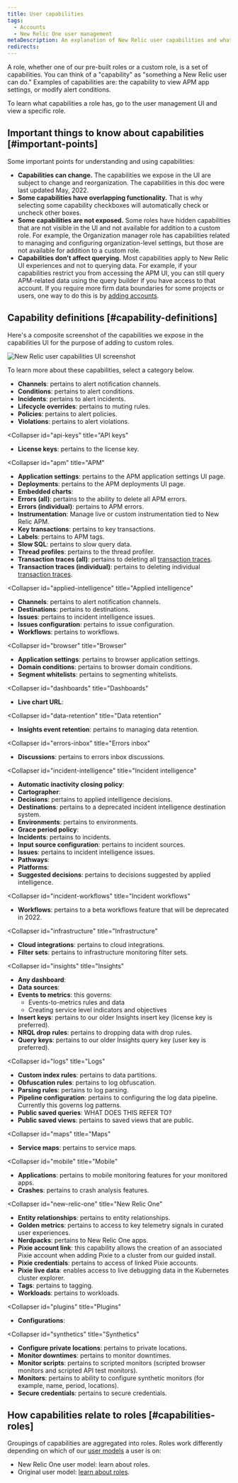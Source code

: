 ```yaml
---
title: User capabilities 
tags:
  - Accounts
  - New Relic One user management
metaDescription: An explanation of New Relic user capabilities and what they govern. 
redirects:
---
```




A role, whether one of our pre-built roles or a custom role, is a set of capabilities. You can think of a "capability" as "something a New Relic user can do." Examples of capabilities are: the capability to view APM app settings, or modify alert conditions. 

To learn what capabilities a role has, go to the user management UI and view a specific role.

## Important things to know about capabilities [#important-points]

Some important points for understanding and using capabilities: 
* **Capabilities can change.** The capabilities we expose in the UI are subject to change and reorganization. The capabilities in this doc were last updated May, 2022.     
* **Some capabilities have overlapping functionality.** That is why selecting some capability checkboxes will automatically check or uncheck other boxes.
* **Some capabilities are not exposed.** Some roles have hidden capabilities that are not visible in the UI and not available for addition to a custom role. For example, the Organization manager role has capabilities related to managing and configuring organization-level settings, but those are not available for addition to a custom role. 
* **Capabilities don't affect querying.** Most capabilities apply to New Relic UI experiences and not to querying data. For example, if your capabilities restrict you from accessing the APM UI, you can still query APM-related data using the query builder if you have access to that account. If you require more firm data boundaries for some projects or users, one way to do this is by [adding accounts](/docs/accounts/accounts-billing/account-structure/add-accounts).

## Capability definitions [#capability-definitions]

Here's a composite screenshot of the capabilities we expose in the capabilities UI for the purpose of adding to custom roles. 

<img
  title="New Relic user capabilities screenshot"
  alt="New Relic user capabilities UI screenshot"
  src={newRelicUserCapabilitiesUi}
/>

To learn more about these capabilities, select a category below. 


<CollapserGroup>
  <Collapser
    id="alerts"
    title="Alerts"
  >

* **Channels**: pertains to alert notification channels.
* **Conditions**: pertains to alert conditions.
* **Incidents**: pertains to alert incidents.
* **Lifecycle overrides**: pertains to muting rules.
* **Policies**: pertains to alert policies.
* **Violations**: pertains to alert violations.

</Collapser>

  <Collapser
    id="api-keys"
    title="API keys"
  >
* **License keys**: pertains to the license key.

</Collapser>

  <Collapser
    id="apm"
    title="APM"
  >

* **Application settings**: pertains to the APM application settings UI page.
* **Deployments**: pertains to the APM deployments UI page. 
* **Embedded charts**: 
* **Errors (all)**: pertains to the ability to delete all APM errors. 
* **Errors (individual)**: pertains to APM errors. 
* **Instrumentation**: Manage live or custom instrumentation tied to New Relic APM.
* **Key transactions**: pertains to key transactions.
* **Labels**: pertains to APM tags. 
* **Slow SQL**: pertains to slow query data.
* **Thread profiles**: pertains to the thread profiler.
* **Transaction traces (all)**: pertains to deleting all [transaction traces](/docs/apm/transactions/transaction-traces/configure-transaction-traces). 
* **Transaction traces (individual)**: pertains to deleting individual [transaction traces](/docs/apm/transactions/transaction-traces/configure-transaction-traces). 

</Collapser>

  <Collapser
    id="applied-intelligence"
    title="Applied intelligence"
  >

* **Channels**: pertains to alert notification channels.
* **Destinations**: pertains to destinations.
* **Issues**: pertains to incident intelligence issues.
* **Issues configuration**: pertains to issue configuration. 
* **Workflows**: pertains to workflows.

</Collapser>

  <Collapser
    id="browser"
    title="Browser"
  >

* **Application settings**: pertains to browser application settings.
* **Domain conditions**: pertains to browser domain conditions.
* **Segment whitelists**: pertains to segmenting whitelists.


</Collapser>

  <Collapser
    id="dashboards"
    title="Dashboards"
  >

* **Live chart URL**: 
</Collapser>

  <Collapser
    id="data-retention"
    title="Data retention"
  >
* **Insights event retention**: pertains to managing data retention. 


</Collapser>

  <Collapser
    id="errors-inbox"
    title="Errors inbox"
  >
* **Discussions**: pertains to errors inbox discussions. 

</Collapser>

  <Collapser
    id="incident-intelligence"
    title="Incident intelligence"
  >

* **Automatic inactivity closing policy**: 
* **Cartographer**: 
* **Decisions**: pertains to applied intelligence decisions. 
* **Destinations**: pertains to a deprecated incident intelligence destination system. 
* **Environments**: pertains to environments. 
* **Grace period policy**: 
* **Incidents**: pertains to incidents. 
* **Input source configuration**: pertains to incident sources.
* **Issues**: pertains to incident intelligence issues.
* **Pathways**: 
* **Platforms**: 
* **Suggested decisions**: pertains to decisions suggested by applied intelligence. 

</Collapser>

  <Collapser
    id="incident-workflows"
    title="Incident workflows"
  >
* **Workflows**: pertains to a beta workflows feature that will be deprecated in 2022.
</Collapser>

  <Collapser
    id="infrastructure"
    title="Infrastructure"
  >
* **Cloud integrations**: pertains to cloud integrations.
* **Filter sets**: pertains to infrastructure monitoring filter sets.
</Collapser>

  <Collapser
    id="insights"
    title="Insights"
  >

* **Any dashboard**: 
* **Data sources**: 
* **Events to metrics**: this governs: 
  * Events-to-metrics rules and data
  * Creating service level indicators and objectives
* **Insert keys**: pertains to our older Insights insert key (license key is preferred).  
* **NRQL drop rules**: pertains to dropping data with drop rules.
* **Query keys**: pertains to our older Insights query key (user key is preferred).

</Collapser>

  <Collapser
    id="logs"
    title="Logs"
  >
* **Custom index rules**: pertains to data partitions.
* **Obfuscation rules**: pertains to log obfuscation.
* **Parsing rules**: pertains to log parsing.
* **Pipeline configuration**: pertains to configuring the log data pipeline. Currently this governs log patterns. 
* **Public saved queries**: WHAT DOES THIS REFER TO? 
* **Public saved views**: pertains to saved views that are public. 
</Collapser>

  <Collapser
    id="maps"
    title="Maps"
  >
* **Service maps**: pertains to service maps.

</Collapser>

  <Collapser
    id="mobile"
    title="Mobile"
  >
* **Applications**: pertains to mobile monitoring features for your monitored apps. 
* **Crashes**: pertains to crash analysis features.
</Collapser>

  <Collapser
    id="new-relic-one"
    title="New Relic One"
  >
* **Entity relationships**: pertains to entity relationships.
* **Golden metrics**: pertains to access to key telemetry signals in curated user experiences. 
* **Nerdpacks**: pertains to New Relic One apps.
* **Pixie account link**: this capability allows the creation of an associated Pixie account when adding Pixie to a cluster from our guided install.
* **Pixie credentials**: pertains to access of linked Pixie accounts. 
* **Pixie live data**: enables access to live debugging data in the Kubernetes cluster explorer. 
* **Tags**: pertains to tagging.
* **Workloads**: pertains to workloads.
</Collapser>

  <Collapser
    id="plugins"
    title="Plugins"
  >
* **Configurations**: 
</Collapser>

  <Collapser
    id="synthetics"
    title="Synthetics"
  >
* **Configure private locations**: pertains to private locations. 
* **Monitor downtimes**: pertains to monitor downtimes.
* **Monitor scripts**: pertains to scripted monitors (scripted browser monitors and scripted API test monitors). 
* **Monitors**: pertains to ability to configure synthetic monitors (for example, name, period, locations). 
* **Secure credentials**: pertains to secure credentials.

</Collapser>
</CollapserGroup>

## How capabilities relate to roles [#capabilities-roles]

Groupings of capabilities are aggregated into roles. Roles work differently depending on which of our [user models](/docs/accounts/original-accounts-billing/original-users-roles/overview-user-models) a user is on: 

* New Relic One user model: learn about roles. 
* Original user model: [learn about roles](/docs/accounts/original-accounts-billing/original-users-roles/users-roles-original-user-model). 

